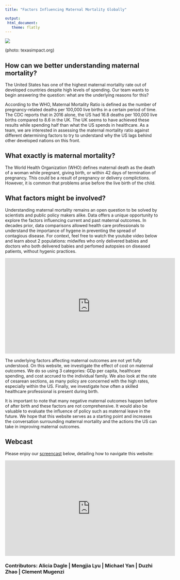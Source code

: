 ```yaml
---
title: "Factors Influencing Maternal Mortality Globally"

output: 
 html_document:
   theme: flatly
---
```


![](Pictures/mothers.jpg)


(photo: texasimpact.org)


## How can we better understanding maternal mortality?

The United States has one of the highest maternal mortality rate out of developed countries despite high levels of spending. Our team wants to begin answering the question: what are the underlying reasons for this? 

According to the WHO, Maternal Mortality Ratio is defined as the number of pregnancy-related deaths per 100,000 live births in a certain period of time. The CDC reports that in 2016 alone, the US had 16.8 deaths per 100,000 live births compared to 8.6 in the UK. The UK seems to have achieved these results while spending half than what the US spends in healthcare. As a team, we are interested in assessing the maternal mortality ratio against different determining factors to try to understand why the US lags behind other developed nations on this front.


## What exactly is maternal mortality?

The World Health Organization (WHO) defines maternal death as the death of a woman while pregnant, giving birth, or within 42 days of termination of pregnancy. This could be a result of pregnancy or delivery complictions. However, it is common that problems arise before the live birth of the child.



## What factors might be involved?

Understanding maternal mortality remains an open question to be solved by scientists and public policy makers alike. Data offers a unique opportunity to explore the factors influencing current and past maternal outcomes. In decades prior, data comparisons allowed health care professionals to understand the importance of hygene in preventing the spread of contagious disease. For context, feel free to watch the youtube video below and learn about 2 populations: midwifes who only delivered babies and doctors who both delivered babies and perfomed autopsies on diseased patients, without hygenic practices.


<iframe width="560" height="315" src="https://www.youtube.com/embed/6Ju8yP_ZHR0" frameborder="0" allow="accelerometer; autoplay; encrypted-media; gyroscope; picture-in-picture" allowfullscreen></iframe>


The underlying factors affecting maternal outcomes are not yet fully understood. On this website, we investigate the effect of cost on maternal outcomes. We do so using 3 categories: GDp per capita, healthcare spending, and cost accrued to the individual family. We also look at the rate of cesarean sections, as many policy are concerned with the high rates, especially within the US. Finally, we investigate how often a skilled healthcare professional is present during birth.

It is important to note that many negative maternal outcomes happen before of after birth and these factors are not comprehensive. It would also be valuable to evaluate the influence of policy such as maternal leave in the future. We hope that this website serves as a starting point and increases the conversation surrounding maternal mortality and the actions the US can take in improving maternal outcomes.



## Webcast

Please enjoy our [screencast](https://www.youtube.com/watch?v=YHZdqtQh6uw&feature=youtu.be) below, detailing how to navigate this website:


<iframe width="560" height="315" src="https://www.youtube.com/embed/YHZdqtQh6uw" frameborder="0" allow="accelerometer; autoplay; encrypted-media; gyroscope; picture-in-picture" allowfullscreen></iframe>


<h3>Contributors: Alicia Dagle | Mengjia Lyu | Michael Yan | Duzhi Zhao | Clement Mugenzi  </h3>


